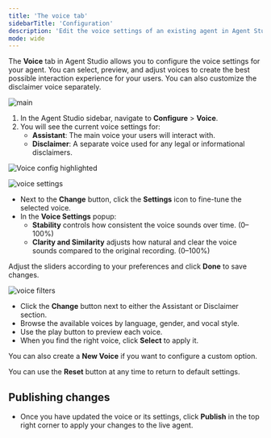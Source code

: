 ```yaml
---
title: 'The voice tab'
sidebarTitle: 'Configuration'
description: 'Edit the voice settings of an existing agent in Agent Studio'
mode: wide
---
```


The **Voice** tab in Agent Studio allows you to configure the voice settings for your agent. You can select, preview, and adjust voices to create the best possible interaction experience for your users. You can also customize the disclaimer voice separately.

![main](/images/voice-config-main.png)

1. In the Agent Studio sidebar, navigate to **Configure** > **Voice**.
2. You will see the current voice settings for:
   - **Assistant**: The main voice your users will interact with.
   - **Disclaimer**: A separate voice used for any legal or informational disclaimers.

![Voice config highlighted](/images/voice-config-main-highlighted.png)

<Tabs>
  <Tab title="A - Adjusting settings">

  ![voice settings](/images/voice-settings.png)

  - Next to the **Change** button, click the **Settings** icon <Icon icon="gear" iconType="solid" /> to fine-tune the selected voice.
  - In the **Voice Settings** popup:
    - **Stability** controls how consistent the voice sounds over time. (0–100%)
    - **Clarity and Similarity** adjusts how natural and clear the voice sounds compared to the original recording. (0–100%)

  Adjust the sliders according to your preferences and click **Done** to save changes.

  </Tab>

  <Tab title="B - Changing voice">

  ![voice filters](/images/voice-change-filters.png)

  - Click the **Change** button next to either the Assistant or Disclaimer section.
  - Browse the available voices by language, gender, and vocal style.
  - Use the play button to preview each voice.
  - When you find the right voice, click **Select** to apply it.

  You can also create a **New Voice** if you want to configure a custom option.

  <Tip>You can use the **Reset** button at any time to return to default settings.</Tip>

  </Tab>
</Tabs>

## Publishing changes

- Once you have updated the voice or its settings, click **Publish** in the top right corner to apply your changes to the live agent.